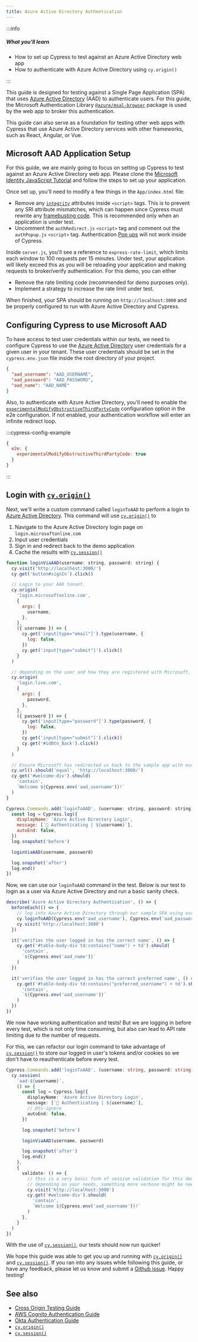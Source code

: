 ```yaml
---
title: Azure Active Directory Authentication
---
```


:::info

##### <Icon name="question-circle" color="#4BBFD2" /> What you'll learn

- How to set up Cypress to test against an Azure Active Directory web app
- How to authenticate with Azure Active Directory using `cy.origin()`

:::

This guide is designed for testing against a Single Page Application (SPA) that
uses
[Azure Active Directory](https://learn.microsoft.com/en-us/azure/active-directory/fundamentals/active-directory-whatis)
(AAD) to authenticate users. For this guide, the Microsoft Authentication
Library
[`@azure/msal-browser`](https://www.npmjs.com/package/@azure/msal-browser)
package is used by the web app to broker this authentication.

This guide can also serve as a foundation for testing other web apps with
Cypress that use Azure Active Directory services with other frameworks, such as
React, Angular, or Vue.

## Microsoft AAD Application Setup

For this guide, we are mainly going to focus on setting up Cypress to test
against an Azure Active Directory web app. Please clone the
[Microsoft Identity JavaScript Tutorial](https://github.com/Azure-Samples/ms-identity-javascript-tutorial/tree/c1956b658efa331bb5df11a0038ad32d12dad3ce/1-Authentication/1-sign-in)
and follow the steps to set up your application.

Once set up, you'll need to modify a few things in the `App/index.html` file:

- Remove any
  [`integrity`](https://developer.mozilla.org/en-US/docs/Web/Security/Subresource_Integrity)
  attributes inside `<script>` tags. This is to prevent any SRI attribute
  mismatches, which can happen since Cypress must rewrite any
  [framebusting code](/app/references/configuration#modifyObstructiveCode).
  This is recommended only when an application is under test.
- Uncomment the `authRedirect.js` `<script>` tag and comment out the
  `authPopup.js` `<script>` tag. Authentication
  [Pop ups](/app/references/trade-offs#Permanent-trade-offs) will not work
  inside of Cypress.

Inside `server.js`, you'll see a reference to `express-rate-limit`, which
limits each window to 100 requests per 15 minutes. Under test, your application
will likely exceed this as you will be reloading your application and making
requests to broker/verify authentication. For this demo, you can either

- Remove the rate limiting code (recommended for demo purposes only).
- Implement a strategy to increase the rate limit under test.

When finished, your SPA should be running on `http://localhost:3000` and be
properly configured to run with Azure Active Directory and Cypress.

## Configuring Cypress to use Microsoft AAD

To have access to test user credentials within our tests, we need to configure
Cypress to use the
[Azure Active Directory](https://learn.microsoft.com/en-us/azure/active-directory/fundamentals/active-directory-whatis)
user credentials for a given user in your tenant. These user credentials should
be set in the `cypress.env.json` file inside the root directory of your project.

```json title="cypress.env.json"
{
  "aad_username": "AAD_USERNAME",
  "aad_password": "AAD_PASSWORD",
  "aad_name": "AAD_NAME"
}
```

Also, to authenticate with Azure Active Directory, you'll need to enable the
[`experimentalModifyObstructiveThirdPartyCode`](/app/guides/cross-origin-testing#Modifying-Obstructive-Third-Party-Code)
configuration option in the e2e configuration. If not enabled, your
authentication workflow will enter an infinite redirect loop.

:::cypress-config-example

```js
{
  e2e: {
    experimentalModifyObstructiveThirdPartyCode: true
  }
}
```

:::

## Login with [`cy.origin()`](/api/commands/origin)

Next, we'll write a custom command called `loginToAAD` to perform a login to
[Azure Active Directory](https://learn.microsoft.com/en-us/azure/active-directory/fundamentals/active-directory-whatis).
This command will use [`cy.origin()`](/api/commands/origin) to

1. Navigate to the Azure Active Directory login page on
   `login.microsoftonline.com`
2. Input user credentials
3. Sign in and redirect back to the demo application
4. Cache the results with [`cy.session()`](/api/commands/session)

```js title="cypress/support/commands.ts"
function loginViaAAD(username: string, password: string) {
  cy.visit('http://localhost:3000/')
  cy.get('button#signIn').click()

  // Login to your AAD tenant.
  cy.origin(
    'login.microsoftonline.com',
    {
      args: {
        username,
      },
    },
    ({ username }) => {
      cy.get('input[type="email"]').type(username, {
        log: false,
      })
      cy.get('input[type="submit"]').click()
    }
  )

  // depending on the user and how they are registered with Microsoft, the origin may go to live.com
  cy.origin(
    'login.live.com',
    {
      args: {
        password,
      },
    },
    ({ password }) => {
      cy.get('input[type="password"]').type(password, {
        log: false,
      })
      cy.get('input[type="submit"]').click()
      cy.get('#idBtn_Back').click()
    }
  )

  // Ensure Microsoft has redirected us back to the sample app with our logged in user.
  cy.url().should('equal', 'http://localhost:3000/')
  cy.get('#welcome-div').should(
    'contain',
    `Welcome ${Cypress.env('aad_username')}!`
  )
}

Cypress.Commands.add('loginToAAD', (username: string, password: string) => {
  const log = Cypress.log({
    displayName: 'Azure Active Directory Login',
    message: [`🔐 Authenticating | ${username}`],
    autoEnd: false,
  })
  log.snapshot('before')

  loginViaAAD(username, password)

  log.snapshot('after')
  log.end()
})
```

Now, we can use our `loginToAAD` command in the test. Below is our test to login
as a user via Azure Active Directory and run a basic sanity check.

```js title="auth.cy.js"
describe('Azure Active Directory Authentication', () => {
  beforeEach(() => {
    // log into Azure Active Directory through our sample SPA using our custom command
    cy.loginToAAD(Cypress.env('aad_username'), Cypress.env('aad_password'))
    cy.visit('http://localhost:3000')
  })

  it('verifies the user logged in has the correct name', () => {
    cy.get('#table-body-div td:contains("name") + td').should(
      'contain',
      `${Cypress.env('aad_name')}`
    )
  })

  it('verifies the user logged in has the correct preferred name', () => {
    cy.get('#table-body-div td:contains("preferred_username") + td').should(
      'contain',
      `${Cypress.env('aad_username')}`
    )
  })
})
```

<DocsVideo
  src="https://vimeo.com/789095126"
  title="Azure Active Directory authentication with cy.origin()"
/>

We now have working authentication and tests! But we are logging in before every
test, which is not only time consuming, but also can lead to API rate limiting
due to the number of requests.

For this, we can refactor our login command to take advantage of
[`cy.session()`](/api/commands/session) to store our logged in user's tokens
and/or cookies so we don't have to reauthenticate before every test.

```ts title="cypress/support/commands.ts"
Cypress.Commands.add('loginToAAD', (username: string, password: string) => {
  cy.session(
    `aad-${username}`,
    () => {
      const log = Cypress.log({
        displayName: 'Azure Active Directory Login',
        message: [`🔐 Authenticating | ${username}`],
        // @ts-ignore
        autoEnd: false,
      })

      log.snapshot('before')

      loginViaAAD(username, password)

      log.snapshot('after')
      log.end()
    },
    {
      validate: () => {
        // this is a very basic form of session validation for this demo.
        // depending on your needs, something more verbose might be needed
        cy.visit('http://localhost:3000')
        cy.get('#welcome-div').should(
          'contain',
          `Welcome ${Cypress.env('aad_username')}!`
        )
      },
    }
  )
})
```

<DocsVideo
  src="https://vimeo.com/789095038"
  title="Azure Active Directory authentication with cy.session()"
/>

With the use of [`cy.session()`](/api/commands/session), our tests should now
run quicker!

We hope this guide was able to get you up and running with
[`cy.origin()`](/api/commands/origin) and
[`cy.session()`](/api/commands/session). If you ran into any issues while
following this guide, or have any feedback, please let us know and submit a
[Github issue](https://github.com/cypress-io/cypress-documentation/issues/new/choose).
Happy testing!

## See also

- [Cross Origin Testing Guide](/app/guides/cross-origin-testing)
- [AWS Cognito Authentication Guide](/app/guides/authentication-testing/amazon-cognito-authentication)
- [Okta Authentication Guide](/app/guides/authentication-testing/okta-authentication)
- [`cy.origin()`](/api/commands/origin)
- [`cy.session()`](/api/commands/session)
